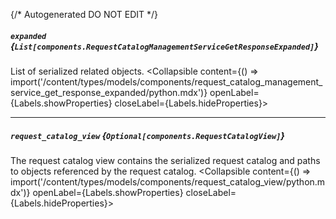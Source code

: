 {/* Autogenerated DO NOT EDIT  */}

##### `expanded` *{`List[components.RequestCatalogManagementServiceGetResponseExpanded]`}*
List of serialized related objects.
<Collapsible content={() => import('/content/types/models/components/request_catalog_management_service_get_response_expanded/python.mdx')} openLabel={Labels.showProperties} closeLabel={Labels.hideProperties}>
</Collapsible>

---
##### `request_catalog_view` *{`Optional[components.RequestCatalogView]`}*
The request catalog view contains the serialized request catalog and paths to objects referenced by the request catalog.
<Collapsible content={() => import('/content/types/models/components/request_catalog_view/python.mdx')} openLabel={Labels.showProperties} closeLabel={Labels.hideProperties}>
</Collapsible>


